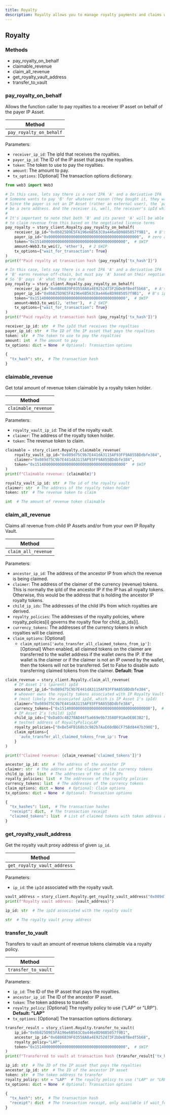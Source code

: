 ```yaml
---
title: Royalty
description: Royalty allows you to manage royalty payments and claims within Story.
---
```


## Royalty

### Methods

- pay_royalty_on_behalf
- claimable_revenue
- claim_all_revenue
- get_royalty_vault_address
- transfer_to_vault

### pay_royalty_on_behalf

Allows the function caller to pay royalties to a receiver IP asset on behalf of the payer IP Asset.

| Method                  |
| ----------------------- |
| `pay_royalty_on_behalf` |

Parameters:

- `receiver_ip_id`: The ipId that receives the royalties.
- `payer_ip_id`: The ID of the IP asset that pays the royalties.
- `token`: The token to use to pay the royalties.
- `amount`: The amount to pay.
- `tx_options`: [Optional] The transaction options dictionary.

<CodeGroup>

```python Python
from web3 import Web3

# In this case, lets say there is a root IPA 'A' and a derivative IPA 'B'.
# Someone wants to pay 'B' for whatever reason (they bought it, they want to tip it, etc).
# Since the payer is not an IP Asset (rather an external user), the `payer_ip_id` can
# be a zero address. And the receiver is, well, the receiver's ipId which is B.
#
# It's important to note that both 'B' and its parent 'A' will be able
# to claim revenue from this based on the negotiated license terms
pay_royalty = story_client.Royalty.pay_royalty_on_behalf(
    receiver_ip_id="0x0b825D9E5FA196e6B563C0a446e8D9885057f9B1",  # B's ipId
    payer_ip_id="0x0000000000000000000000000000000000000000",  # zero address
    token="0x1514000000000000000000000000000000000000",  # $WIP
    amount=Web3.to_wei(2, 'ether'),  # 2 $WIP
    tx_options={"wait_for_transaction": True}
)
print(f"Paid royalty at transaction hash {pay_royalty['tx_hash']}")

# In this case, lets say there is a root IPA 'A' and a derivative IPA 'B'.
# 'B' earns revenue off-chain, but must pay 'A' based on their negotiated license terms.
# So 'B' pays 'A' what they are due
pay_royalty = story_client.Royalty.pay_royalty_on_behalf(
    receiver_ip_id="0x6B86B39F03558A8a4E9252d73F2bDeBfBedf5b68",  # A's ipId
    payer_ip_id="0x0b825D9E5FA196e6B563C0a446e8D9885057f9B1",  # B's ipId
    token="0x1514000000000000000000000000000000000000",  # $WIP
    amount=Web3.to_wei(2, 'ether'),  # 2 $WIP
    tx_options={"wait_for_transaction": True}
)
print(f"Paid royalty at transaction hash {pay_royalty['tx_hash']}")
```

```python Request Parameters
receiver_ip_id: str  # The ipId that receives the royalties
payer_ip_id: str  # The ID of the IP asset that pays the royalties
token: str  # The token to use to pay the royalties
amount: int  # The amount to pay
tx_options: dict = None  # Optional: Transaction options
```

```python Response
{
  "tx_hash": str,  # The transaction hash
}
```

</CodeGroup>

### claimable_revenue

Get total amount of revenue token claimable by a royalty token holder.

| Method              |
| ------------------- |
| `claimable_revenue` |

Parameters:

- `royalty_vault_ip_id`: The id of the royalty vault.
- `claimer`: The address of the royalty token holder.
- `token`: The revenue token to claim.

<CodeGroup>

```python Python
claimable = story_client.Royalty.claimable_revenue(
    royalty_vault_ip_id="0x089d75C9b7E441dA3115AF93FF9A855BDdbfe384",
    claimer="0x089d75C9b7E441dA3115AF93FF9A855BDdbfe384",
    token="0x1514000000000000000000000000000000000000"  # $WIP
)
print(f"Claimable revenue: {claimable}")
```

```python Request Parameters
royalty_vault_ip_id: str  # The id of the royalty vault
claimer: str  # The address of the royalty token holder
token: str  # The revenue token to claim
```

```python Response
int  # The amount of revenue token claimable
```

</CodeGroup>

### claim_all_revenue

Claims all revenue from child IP Assets and/or from your own IP Royalty Vault.

| Method              |
| ------------------- |
| `claim_all_revenue` |

Parameters:

- `ancestor_ip_id`: The address of the ancestor IP from which the revenue is being claimed.
- `claimer`: The address of the claimer of the currency (revenue) tokens. This is normally the ipId of the ancestor IP if the IP has all royalty tokens. Otherwise, this would be the address that is holding the ancestor IP royalty tokens.
- `child_ip_ids`: The addresses of the child IPs from which royalties are derived.
- `royalty_policies`: The addresses of the royalty policies, where royalty_policies[i] governs the royalty flow for child_ip_ids[i].
- `currency_tokens`: The addresses of the currency tokens in which royalties will be claimed.
- `claim_options`: [Optional]
  - `claim_options['auto_transfer_all_claimed_tokens_from_ip']`: [Optional] When enabled, all claimed tokens on the claimer are transferred to the wallet address if the wallet owns the IP. If the wallet is the claimer or if the claimer is not an IP owned by the wallet, then the tokens will not be transferred. Set to False to disable auto transferring claimed tokens from the claimer. **Default: True**

<CodeGroup>

```python Python
claim_revenue = story_client.Royalty.claim_all_revenue(
    # IP Asset 1's (parent) ipId
    ancestor_ip_id="0x089d75C9b7E441dA3115AF93FF9A855BDdbfe384",
    # whoever owns the royalty tokens associated with IP Royalty Vault 1
    # (most likely the associated ipId, which is IP Asset 1's ipId)
    claimer="0x089d75C9b7E441dA3115AF93FF9A855BDdbfe384",
    currency_tokens=["0x1514000000000000000000000000000000000000"],  # $WIP
    # IP Asset 2's (child) ipId
    child_ip_ids=["0xDa03c4B278AD44f5a669e9b73580F91AeDE0E3B2"],
    # testnet address of RoyaltyPolicyLAP
    royalty_policies=["0xBe54FB168b3c982b7AaE60dB6CF75Bd8447b390E"],
    claim_options={
      'auto_transfer_all_claimed_tokens_from_ip': True
    }
)

print(f"Claimed revenue: {claim_revenue['claimed_tokens']}")
```

```python Request Parameters
ancestor_ip_id: str  # The address of the ancestor IP
claimer: str  # The address of the claimer of the currency tokens
child_ip_ids: list  # The addresses of the child IPs
royalty_policies: list  # The addresses of the royalty policies
currency_tokens: list  # The addresses of the currency tokens
claim_options: dict = None  # Optional: Claim options
tx_options: dict = None  # Optional: Transaction options
```

```python Response
{
  "tx_hashes": list,  # The transaction hashes
  "receipt": dict,  # The transaction receipt
  "claimed_tokens": list  # List of claimed tokens with token address and amount
}
```

</CodeGroup>

### get_royalty_vault_address

Get the royalty vault proxy address of given `ip_id`.

| Method                      |
| --------------------------- |
| `get_royalty_vault_address` |

Parameters:

- `ip_id`: the `ipId` associated with the royalty vault.

<CodeGroup>

```python Python
vault_address = story_client.Royalty.get_royalty_vault_address("0x089d75C9b7E441dA3115AF93FF9A855BDdbfe384")
print(f"Royalty vault address: {vault_address}")
```

```python Request Parameters
ip_id: str  # The ipId associated with the royalty vault
```

```python Response
str  # The royalty vault proxy address
```

</CodeGroup>

### transfer_to_vault

Transfers to vault an amount of revenue tokens claimable via a royalty policy.

| Method              |
| ------------------- |
| `transfer_to_vault` |

Parameters:

- `ip_id`: The ID of the IP asset that pays the royalties.
- `ancestor_ip_id`: The ID of the ancestor IP asset.
- `token`: The token address to transfer.
- `royalty_policy`: \[Optional] The royalty policy to use ("LAP" or "LRP"). **Default: "LAP"**
- `tx_options`: [Optional] The transaction options dictionary.

<CodeGroup>

```python Python
transfer_result = story_client.Royalty.transfer_to_vault(
    ip_id="0x0b825D9E5FA196e6B563C0a446e8D9885057f9B1",
    ancestor_ip_id="0x6B86B39F03558A8a4E9252d73F2bDeBfBedf5b68",
    royalty_policy="LAP",
    token="0x1514000000000000000000000000000000000000",  # $WIP
)
print(f"Transferred to vault at transaction hash {transfer_result['tx_hash']}")
```

```python Request Parameters
ip_id: str  # The ID of the IP asset that pays the royalties
ancestor_ip_id: str  # The ID of the ancestor IP asset
token: str  # The token address to transfer
royalty_policy: str = "LAP"  # The royalty policy to use ("LAP" or "LRP")
tx_options: dict = None  # Optional: Transaction options
```

```python Response
{
  "tx_hash": str,  # The transaction hash
  "receipt": dict  # The transaction receipt, only available if wait_for_transaction is set to true
}
```

</CodeGroup>
